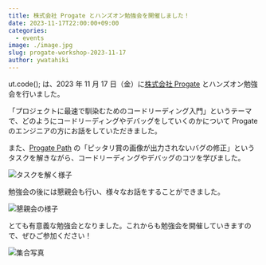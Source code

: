```yaml
---
title: 株式会社 Progate とハンズオン勉強会を開催しました！
date: 2023-11-17T22:00:00+09:00
categories:
  - events
image: ./image.jpg
slug: progate-workshop-2023-11-17
author: ywatahiki
---
```


ut.code(); は、2023 年 11 月 17 日（金）に[株式会社 Progate](https://prog-8.com/) とハンズオン勉強会を行いました。

「プロジェクトに最速で馴染むためのコードリーディング入門」というテーマで、どのようにコードリーディングやデバッグをしていくのかについて Progate のエンジニアの方にお話をしていただきました。

また、[Progate Path](https://path.progate.com/) の「ピッタリ賞の画像が出力されないバグの修正」というタスクを解きながら、コードリーディングやデバッグのコツを学びました。

![タスクを解く様子](./debugging.jpg)

勉強会の後には懇親会も行い、様々なお話をすることができました。

![懇親会の様子](./party.jpg)

とても有意義な勉強会となりました。これからも勉強会を開催していきますので、ぜひご参加ください！

![集合写真](./participants.jpg)
